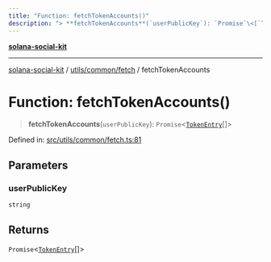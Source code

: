 ```yaml
---
title: "Function: fetchTokenAccounts()"
description: "> **fetchTokenAccounts**(`userPublicKey`): `Promise`\<[`TokenEntry`](../type-aliases/TokenEntry.md)[]\>"
---
```


[**solana-social-kit**](../../../../README.mdx)

***

[solana-social-kit](../../../../README.mdx) / [utils/common/fetch](../README.mdx) / fetchTokenAccounts

# Function: fetchTokenAccounts()

> **fetchTokenAccounts**(`userPublicKey`): `Promise`\<[`TokenEntry`](../type-aliases/TokenEntry.mdx)[]\>

Defined in: [src/utils/common/fetch.ts:81](https://github.com/SendArcade/solana-social-starter/blob/bd4b3556b8f469c27ebb06f4df65b3a36b43ba3b/src/utils/common/fetch.ts#L81)

## Parameters

### userPublicKey

`string`

## Returns

`Promise`\<[`TokenEntry`](../type-aliases/TokenEntry.mdx)[]\>
